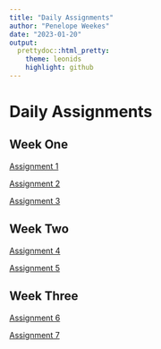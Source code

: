 ```yaml
---
title: "Daily Assignments"
author: "Penelope Weekes"
date: "2023-01-20"
output:
  prettydoc::html_pretty:
    theme: leonids
    highlight: github
---
```


# Daily Assignments
## Week One
[Assignment 1](assignment1.html)  

[Assignment 2](assignment2.html)

[Assignment 3](assignment3.html)

## Week Two
[Assignment 4](assignment4.html)

[Assignment 5](assignment5.html)

## Week Three
[Assignment 6](assignment6.html)

[Assignment 7](assignment7.html)